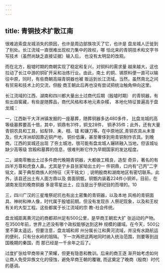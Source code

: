 ```yaml
---
---
---
```

title: 青铜技术扩散江南
---



很难追索盘龙城消失的原因，也许是周边部族攻灭了它，也许是 盘龙城人迁徙到了别处。长江流域一直很难出现权力集中的政权，哪 怕北来的青铜技术和文字书写技术（虽然尚缺乏直接证据）输入后， 也没有太明显的改观。

而在北方，殷墟时期的商朝实现了稳定和复兴，对铜料的需求量 越来越大，这也拉动了长江中游的铜矿开采和冶炼行业。由此，南土 的铜、锡原料便一直可以输往中原，同时，有些商朝高端青铜器也被 贩运到长江流域。当然，虽然南北之间有贸易和技术上的交流，但殷 商王朝此后再也没有尝试把统治触角伸向这里。

长江流域的江西、湖南和四川都大量出土过商代后期（殷墟时期） 的青铜器，有些出自窖藏，有些是随葬品，商代风格和本地元素杂糅， 本地化特征普遍高于盘龙城：

一，江西新干大洋洲镇发掘的一座墓葬，随葬铜器多达480多件， 比盘龙城的高等级墓葬要高十倍，其中，铜鼎有31件，铜戈28件， 铜矛35件；此外，还有大量青铜农具和工具，如犁锌、耒、相、镭 和镰刀等。在中原地区,青铜农具从未普及，但大洋洲却因靠近铜产地， 铜价低廉，甚至奢侈到用青铜制作农具。到晚商，江西的吴城还出现 了夯土城池，很可能有盘龙城人辗转融入当地，但该城址缺少高等级 宫殿和墓葬的信息，很难判断它作为早期国家的发达程度。

二，湖南零散出土过多件商代晚期青铜器，大都做工精良，造型 奇异，著名的有四羊方尊和虎食人鼻。尤其是宁乡县张家坳出土的一 件铜鼎，口内有“己丙”二字铭文，属于典型商族人的特征（天干铭文）, 说明殷商和湖南地区有密切联系。此外，该县还出土有人面方鼎以及 兽面铜甑，铜甑内装着224件小铜斧。目前，在湖南发现的晚商铜器 多是零星出土，应当是出于祭祀目的而埋的。10

三，四川广汉的三星堆祭祀坑也有出土密集的青铜器，以及本地 风格的青铜面具、神树和神人像，时代属于殷墟前期。但没有发现杀 人祭祀现象，以及和王权有关的大型工程。这些都属于长江流域的宗 教-社会传统。

盘龙城距离黄河边的商都郑州足有500公里，是早商王朝宏大扩 张运动的产物。在3500年前，世界上还没有哪个政权能够达到这种 规模的疆域。在今天，500公里不算太遥远，但要注意，盘龙城和郑 州分属长江和黄河流域，并没有水路航运的便利，只有分水岭的阻隔。 下一次再把这两地同时纳入统治范围，则要等到战国晚期的秦国，而 那已经是一千余年之后了。

过度扩张给早商带来了荣耀，但更有隐患和教训。后来的商王逐 渐开始考虑如何让商人免受异族文化的侵蚀，避免早商王朝的覆辙, 而这奠定了晚商（殷商）时代的基调。